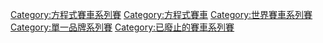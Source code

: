 {{Commons cat|A1 Grand Prix}}

[[Category:方程式賽車系列賽|Category:方程式賽車系列賽]]
[[Category:方程式賽車|Category:方程式賽車]]
[[Category:世界賽車系列賽|Category:世界賽車系列賽]]
[[Category:單一品牌系列賽|Category:單一品牌系列賽]]
[[Category:已廢止的賽車系列賽|Category:已廢止的賽車系列賽]]